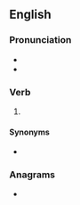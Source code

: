 ==English==

===Pronunciation===
* {{IPA|/ˈstɹɔʊv/|lang=en}}
* {{rhymes|əʊv|lang=en}}

===Verb===
{{head|en|verb form}}

# {{en-simple past of|strive}}

====Synonyms====
* {{l|en|strived}}

===Anagrams===
* {{anagrams|en|Stover|orvets|rovest|storve|stover|troves|voters}}